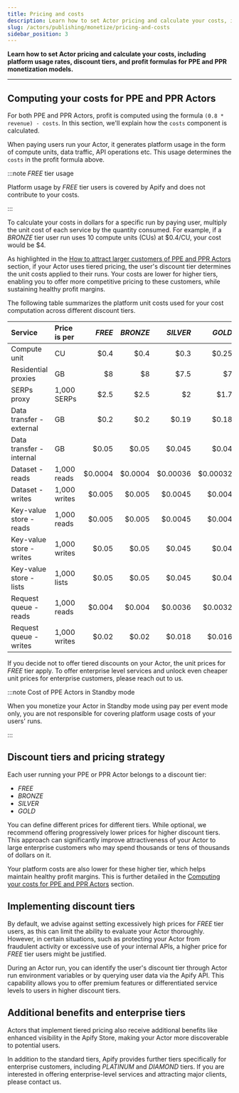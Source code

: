 ```yaml
---
title: Pricing and costs
description: Learn how to set Actor pricing and calculate your costs, including platform usage rates, discount tiers, and profit formulas for PPE and PPR monetization models.
slug: /actors/publishing/monetize/pricing-and-costs
sidebar_position: 3
---
```


**Learn how to set Actor pricing and calculate your costs, including platform usage rates, discount tiers, and profit formulas for PPE and PPR monetization models.**

---

## Computing your costs for PPE and PPR Actors

For both PPE and PPR Actors, profit is computed using the formula `(0.8 * revenue) - costs`. In this section, we'll explain how the `costs` component is calculated.

When paying users run your Actor, it generates platform usage in the form of compute units, data traffic, API operations etc. This usage determines the `costs` in the profit formula above.

:::note _FREE_ tier usage

Platform usage by _FREE_ tier users is covered by Apify and does not contribute to your costs.

:::

To calculate your costs in dollars for a specific run by paying user, multiply the unit cost of each service by the quantity consumed. For example, if a _BRONZE_ tier user run uses 10 compute units (CUs) at $0.4/CU, your cost would be $4.

As highlighted in the [How to attract larger customers of PPE and PPR Actors](#how-to-attract-larger-customers-of-ppe-and-ppr-actors) section, if your Actor uses tiered pricing, the user's discount tier determines the unit costs applied to their runs. Your costs are lower for higher tiers, enabling you to offer more competitive pricing to these customers, while sustaining healthy profit margins.

The following table summarizes the platform unit costs used for your cost computation  across different discount tiers.

| Service                         | Price is per | _FREE_  | _BRONZE_ | _SILVER_ | _GOLD_  |
|:-------------------------------|:--------------|--------:|---------:|---------:|--------:|
| Compute unit                   | CU            | $0.4    | $0.4     | $0.3     | $0.25   |
| Residential proxies            | GB            | $8      | $8       | $7.5     | $7      |
| SERPs proxy                    | 1,000 SERPs   | $2.5    | $2.5     | $2       | $1.7    |
| Data transfer - external       | GB            | $0.2    | $0.2     | $0.19    | $0.18   |
| Data transfer - internal       | GB            | $0.05   | $0.05    | $0.045   | $0.04   |
| Dataset - reads               | 1,000 reads   | $0.0004 | $0.0004  | $0.00036 | $0.00032|
| Dataset - writes              | 1,000 writes  | $0.005  | $0.005   | $0.0045  | $0.004  |
| Key-value store - reads       | 1,000 reads   | $0.005  | $0.005   | $0.0045  | $0.004  |
| Key-value store - writes      | 1,000 writes  | $0.05   | $0.05    | $0.045   | $0.04   |
| Key-value store - lists       | 1,000 lists   | $0.05   | $0.05    | $0.045   | $0.04   |
| Request queue - reads         | 1,000 reads   | $0.004  | $0.004   | $0.0036  | $0.0032 |
| Request queue - writes        | 1,000 writes  | $0.02   | $0.02    | $0.018   | $0.016  |

If you decide not to offer tiered discounts on your Actor, the unit prices for _FREE_ tier apply. To offer enterprise level services and unlock even cheaper unit prices for enterprise customers, please reach out to us.

:::note Cost of PPE Actors in Standby mode

When you monetize your Actor in Standby mode using pay per event mode only, you are not responsible for covering platform usage costs of your users' runs.

:::


## Discount tiers and pricing strategy

Each user running your PPE or PPR Actor belongs to a discount tier:

- _FREE_
- _BRONZE_
- _SILVER_
- _GOLD_

You can define different prices for different tiers.
While optional, we recommend offering progressively lower prices for higher discount tiers. This approach can significantly improve attractiveness of your Actor to large enterprise customers who may spend thousands or tens of thousands of dollars on it.

Your platform costs are also lower for these higher tier, which helps maintain healthy profit margins. This is further detailed in the [Computing your costs for PPE and PPR Actors](#computing-your-costs-for-ppe-and-ppr-actors) section.

## Implementing discount tiers

By default, we advise against setting excessively high prices for _FREE_ tier users, as this can limit the ability to evaluate your Actor thoroughly. However, in certain situations, such as protecting your Actor from fraudulent activity or excessive use of your internal APIs, a higher price for _FREE_ tier users might be justified.

During an Actor run, you can identify the user's discount tier through Actor run environment variables or by querying user data via the Apify API. This capability allows you to offer premium features or differentiated service levels to users in higher discount tiers.

## Additional benefits and enterprise tiers

Actors that implement tiered pricing also receive additional benefits like enhanced visibility in the Apify Store, making your Actor more discoverable to potential users.

In addition to the standard tiers, Apify provides further tiers specifically for enterprise customers, including _PLATINUM_ and _DIAMOND_ tiers. If you are interested in offering enterprise-level services and attracting major clients, please contact us.
